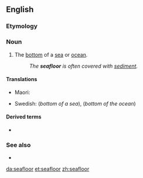 ==English==

===Etymology===
{{compound|en|sea|floor}}

===Noun===
{{en-noun}}

# The [[bottom]] of a [[sea]] or [[ocean]].
#: ''The '''seafloor''' is often covered with [[sediment]].''

====Translations====
{{trans-top|seafloor}}
* Maori: {{t|mi|papamoana}}
{{trans-mid}}
* Swedish: {{t|sv|sjöbotten|c}} (''bottom of a sea''), {{t|sv|havsbotten|c}} (''bottom of the ocean'')
{{trans-bottom}}

====Derived terms====
* {{l|en|seafloor spreading}}

===See also===
* {{l|en|benthos}}

[[da:seafloor]]
[[et:seafloor]]
[[zh:seafloor]]